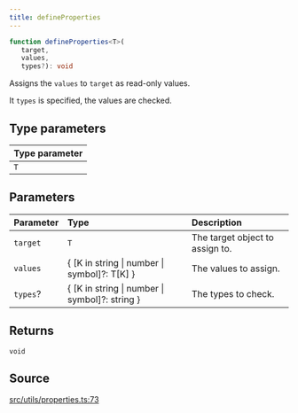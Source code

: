```yaml
---
title: defineProperties
---
```


```ts
function defineProperties<T>(
   target, 
   values, 
   types?): void
```

Assigns the `values` to `target` as read-only values.

It `types` is specified, the values are checked.

## Type parameters

| Type parameter |
| :------ |
| `T` |

## Parameters

| Parameter | Type | Description |
| :------ | :------ | :------ |
| `target` | `T` | The target object to assign to. |
| `values` | \{ \[K in string \| number \| symbol\]?: T\[K\] \} | The values to assign. |
| `types`? | \{ \[K in string \| number \| symbol\]?: string \} | The types to check. |

## Returns

`void`

## Source

[src/utils/properties.ts:73](https://github.com/dominant-strategies/quais-6.js/blob/95934f9b18ff90a0666dd9772179b612f2ad5510/src/utils/properties.ts#L73)
